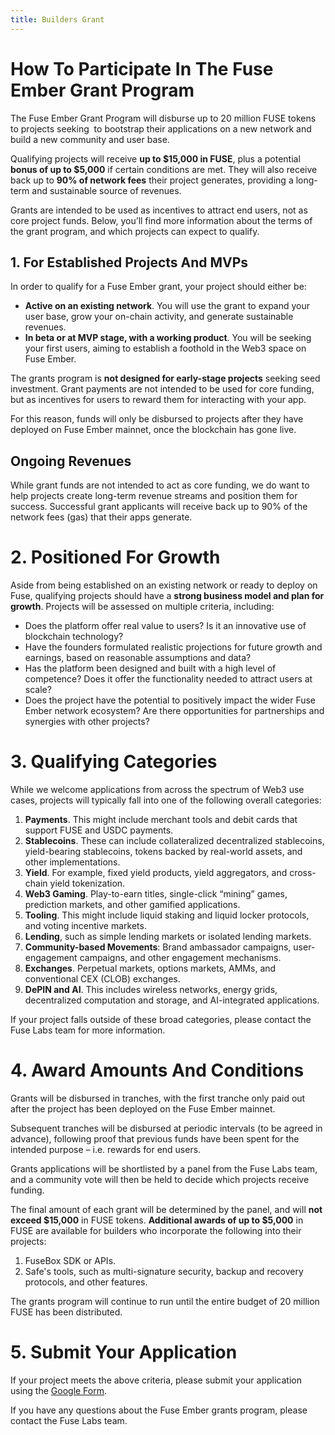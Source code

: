 ```yaml
---
title: Builders Grant
---
```


# How To Participate In The Fuse Ember Grant Program

The Fuse Ember Grant Program will disburse up to 20 million FUSE tokens to projects seeking  to bootstrap their applications on a new network and build a new community and user base.

Qualifying projects will receive **up to $15,000 in FUSE**, plus a potential **bonus of up to $5,000** if certain conditions are met. They will also receive back up to **90% of network fees** their project generates, providing a long-term and sustainable source of revenues.

Grants are intended to be used as incentives to attract end users, not as core project funds. Below, you’ll find more information about the terms of the grant program, and which projects can expect to qualify.

## 1. For Established Projects And MVPs

In order to qualify for a Fuse Ember grant, your project should either be:

* **Active on an existing network**. You will use the grant to expand your user base, grow your on-chain activity, and generate sustainable revenues.
* **In beta or at MVP stage, with a working product**. You will be seeking your first users, aiming to establish a foothold in the Web3 space on Fuse Ember.

The grants program is **not designed for early-stage projects** seeking seed investment. Grant payments are not intended to be used for core funding, but as incentives for users to reward them for interacting with your app.

For this reason, funds will only be disbursed to projects after they have deployed on Fuse Ember mainnet, once the blockchain has gone live.

## Ongoing Revenues

While grant funds are not intended to act as core funding, we do want to help projects create long-term revenue streams and position them for success. Successful grant applicants will receive back up to 90% of the network fees (gas) that their apps generate.

# 2. Positioned For Growth

Aside from being established on an existing network or ready to deploy on Fuse, qualifying projects should have a **strong business model and plan for growth**. Projects will be assessed on multiple criteria, including:

* Does the platform offer real value to users? Is it an innovative use of blockchain technology?
* Have the founders formulated realistic projections for future growth and earnings, based on reasonable assumptions and data?
* Has the platform been designed and built with a high level of competence? Does it offer the functionality needed to attract users at scale?
* Does the project have the potential to positively impact the wider Fuse Ember network ecosystem? Are there opportunities for partnerships and synergies with other projects?

# 3. Qualifying Categories

While we welcome applications from across the spectrum of Web3 use cases, projects will typically fall into one of the following overall categories:

1. **Payments**. This might include merchant tools and debit cards that support FUSE and USDC payments.
2. **Stablecoins**. These can include collateralized decentralized stablecoins, yield-bearing stablecoins, tokens backed by real-world assets, and other implementations.
3. **Yield**. For example, fixed yield products, yield aggregators, and cross-chain yield tokenization.
4. **Web3 Gaming**. Play-to-earn titles, single-click “mining” games, prediction markets, and other gamified applications.
5. **Tooling**. This might include liquid staking and liquid locker protocols, and voting incentive markets.
6. **Lending**, such as simple lending markets or isolated lending markets.
7. **Community-based Movements**: Brand ambassador campaigns, user-engagement campaigns, and other engagement mechanisms.
8. **Exchanges**. Perpetual markets, options markets, AMMs, and conventional CEX (CLOB) exchanges.
9. **DePIN and AI**. This includes wireless networks, energy grids, decentralized computation and storage, and AI-integrated applications.

If your project falls outside of these broad categories, please contact the Fuse Labs team for more information.

# 4. Award Amounts And Conditions

Grants will be disbursed in tranches, with the first tranche only paid out after the project has been deployed on the Fuse Ember mainnet.

Subsequent tranches will be disbursed at periodic intervals (to be agreed in advance), following proof that previous funds have been spent for the intended purpose – i.e. rewards for end users.

Grants applications will be shortlisted by a panel from the Fuse Labs team, and a community vote will then be held to decide which projects receive funding. 

The final amount of each grant will be determined by the panel, and will **not exceed $15,000** in FUSE tokens. **Additional awards of up to $5,000** in FUSE are available for builders who incorporate the following into their projects:

1. FuseBox SDK or APIs.
2. Safe's tools, such as multi-signature security, backup and recovery protocols, and other features.

The grants program will continue to run until the entire budget of 20 million FUSE has been distributed.

# 5. Submit Your Application

If your project meets the above criteria, please submit your application using the [Google Form](https://docs.google.com/forms/d/e/1FAIpQLServsLcjBhksX0bGXsE9jwf8qixP4HlKq2jEiJmwEjFxPxX8w/viewform).

If you have any questions about the Fuse Ember grants program, please contact the Fuse Labs team.
